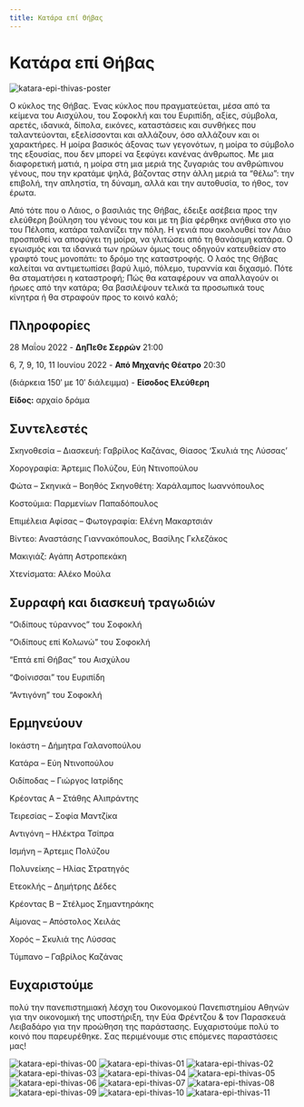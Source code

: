 ```yaml
---
title: Κατάρα επί Θήβας
---
```


<Seo 
  title="Κατάρα επί Θήβας"
  description="Μια δραματουργική σύνθεση αρχαίων τραγωδιών για τη μοίρα, τη δύναμη και την αυτοθυσία, από τη Θεατρική Ομάδα ΟΠΑ."
  image="https://theatrikiopa.vercel.app/img/katara-epi-thivas/poster.png"
  imageAlt="Αφίσα της παράστασης Κατάρα επί Θήβας"
  url="https://theatrikiopa.vercel.app/parastaseis/2022/katara-epi-thivas"
/>

# Κατάρα επί Θήβας

![katara-epi-thivas-poster](/img/katara-epi-thivas/poster.png)

Ο κύκλος της Θήβας. Ένας κύκλος που πραγματεύεται, μέσα από τα κείμενα του Αισχύλου, του Σοφοκλή και του Ευριπίδη, αξίες, σύμβολα, αρετές, ιδανικά, δίπολα, εικόνες, καταστάσεις και συνθήκες που ταλαντεύονται, εξελίσσονται και αλλάζουν, όσο αλλάζουν και οι χαρακτήρες. Η μοίρα βασικός άξονας των γεγονότων, η μοίρα το σύμβολο της εξουσίας, που δεν μπορεί να ξεφύγει κανένας άνθρωπος. Με μια διαφορετική ματιά, η μοίρα στη μια μεριά της ζυγαριάς του ανθρώπινου γένους, που την κρατάμε ψηλά, βάζοντας στην άλλη μεριά τα “θέλω”: την επιβολή, την απληστία, τη δύναμη, αλλά και την αυτοθυσία, το ήθος, τον έρωτα.

Από τότε που ο Λάιος, ο βασιλιάς της Θήβας, έδειξε ασέβεια προς την ελεύθερη βούληση του γένους του και με τη βία φέρθηκε ανήθικα στο γιο του Πέλοπα, κατάρα ταλανίζει την πόλη. Η γενιά που ακολουθεί τον Λάιο προσπαθεί να αποφύγει τη μοίρα, να γλιτώσει από τη θανάσιμη κατάρα. Ο εγωισμός και τα ιδανικά των ηρώων όμως τους οδηγούν κατευθείαν στο γραφτό τους μονοπάτι: το δρόμο της καταστροφής. Ο λαός της Θήβας καλείται να αντιμετωπίσει βαρύ λιμό, πόλεμο, τυραννία και διχασμό. Πότε θα σταματήσει η καταστροφή; Πώς θα καταφέρουν να απαλλαγούν οι ήρωες από την κατάρα; Θα βασιλέψουν τελικά τα προσωπικά τους κίνητρα ή θα στραφούν προς το κοινό καλό;

## Πληροφορίες
28 Μαΐου 2022 - **ΔηΠεΘε Σερρών** 21:00

6, 7, 9, 10, 11 Ιουνίου 2022 - **Από Μηχανής Θέατρο** 20:30

(διάρκεια 150′ με 10′ διάλειμμα) - **Είσοδος Ελεύθερη**

**Είδος:** αρχαίο δράμα

## Συντελεστές
Σκηνοθεσία – Διασκευή: Γαβρίλος Καζάνας, Θίασος ‘Σκυλιά της Λύσσας’

Χορογραφία: Άρτεμις Πολύζου, Εύη Ντινοπούλου

Φώτα – Σκηνικά – Βοηθός Σκηνοθέτη: Χαράλαμπος Ιωαννόπουλος

Κοστούμια: Παρμενίων Παπαδόπουλος

Επιμέλεια Αφίσας – Φωτογραφία: Ελένη Μακαρτσιάν

Βίντεο: Αναστάσης Γιαννακόπουλος, Βασίλης Γκλεζάκος

Μακιγιάζ: Αγάπη Αστροπεκάκη

Χτενίσματα: Αλέκο Μούλα

## Συρραφή και διασκευή τραγωδιών
“Οιδίπους τύραννος” του Σοφοκλή

“Οιδίπους επί Κολωνώ” του Σοφοκλή

“Επτά επί Θήβας” του Αισχύλου

“Φοίνισσαι” του Ευριπίδη

“Αντιγόνη” του Σοφοκλή

## Ερμηνεύουν
Ιοκάστη – Δήμητρα Γαλανοπούλου

Κατάρα – Εύη Ντινοπούλου

Οιδίποδας – Γιώργος Ιατρίδης

Κρέοντας Α – Στάθης Αλιπράντης

Τειρεσίας – Σοφία Μαντζίκα

Αντιγόνη – Ηλέκτρα Τσίπρα

Ισμήνη – Άρτεμις Πολύζου

Πολυνείκης – Ηλίας Στρατηγός

Ετεοκλής – Δημήτρης Δέδες

Κρέοντας Β – Στέλμος Σημαντηράκης

Αίμονας – Απόστολος Χειλάς

Χορός – Σκυλιά της Λύσσας

Τύμπανο – Γαβρίλος Καζάνας

## Ευχαριστούμε
πολύ την πανεπιστημιακή λέσχη του Οικονομικού Πανεπιστημίου Αθηνών για την οικονομική της υποστήριξη, την Εύα Φρέντζου & τον Παρασκευά Λειβαδάρο για την προώθηση της παράστασης. Ευχαριστούμε πολύ το κοινό που παρευρέθηκε. Σας περιμένουμε στις επόμενες παραστάσεις μας!

<ResponsiveYouTube videoId="DqY2SQbgggs"/>

![katara-epi-thivas-00](/img/katara-epi-thivas/00.png)
![katara-epi-thivas-01](/img/katara-epi-thivas/01.png)
![katara-epi-thivas-02](/img/katara-epi-thivas/02.png)
![katara-epi-thivas-03](/img/katara-epi-thivas/03.png)
![katara-epi-thivas-04](/img/katara-epi-thivas/04.png)
![katara-epi-thivas-05](/img/katara-epi-thivas/05.png)
![katara-epi-thivas-06](/img/katara-epi-thivas/06.png)
![katara-epi-thivas-07](/img/katara-epi-thivas/07.png)
![katara-epi-thivas-08](/img/katara-epi-thivas/08.png)
![katara-epi-thivas-09](/img/katara-epi-thivas/09.png)
![katara-epi-thivas-10](/img/katara-epi-thivas/10.png)
![katara-epi-thivas-11](/img/katara-epi-thivas/11.png)

